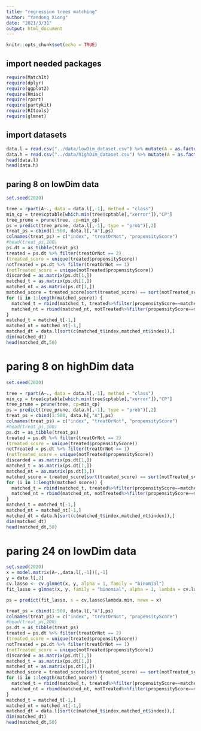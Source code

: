```yaml
---
title: "regression trees matching"
author: "Yandong Xiong"
date: "2021/3/31"
output: html_document
---
```


```r
knitr::opts_chunk$set(echo = TRUE)
```

## import needed packages
```r
require(MatchIt)
require(dplyr)
require(ggplot2)
require(Hmisc)
require(rpart)
require(partykit)
require(RItools)
require(glmnet)
```

## import datasets
```r
data.l = read.csv("../data/lowDim_dataset.csv") %>% mutate(A = as.factor(A))
data.h = read.csv("../data/highDim_dataset.csv") %>% mutate(A = as.factor(A))
head(data.l)
head(data.h)
```

## paring 8 on lowDim data
```r
set.seed(2020)

tree = rpart(A~., data = data.l[,-1], method = "class")
min_cp = tree$cptable[which.min(tree$cptable[,"xerror"]),"CP"]
tree_prune = prune(tree, cp=min_cp)
ps = predict(tree_prune, data.l[,-1], type = "prob")[,2]
treat_ps = cbind(1:500, data.l[,"A"],ps)
colnames(treat_ps) = c("index", "treatOrNot", "propensityScore")
#head(treat_ps,100)
ps.dt = as_tibble(treat_ps)
treated = ps.dt %>% filter(treatOrNot == 2)
(treated_score = unique(treated$propensityScore))
notTreated = ps.dt %>% filter(treatOrNot == 1)
(notTreated_score = unique(notTreated$propensityScore))
discarded = as.matrix(ps.dt[1,])
matched_t = as.matrix(ps.dt[1,])
matched_nt = as.matrix(ps.dt[1,])
matched_score = treated_score[sort(treated_score) == sort(notTreated_score)]
for (i in 1:length(matched_score)) {
  matched_t = rbind(matched_t, treated%>%filter(propensityScore==matched_score[i]))
  matched_nt = rbind(matched_nt, notTreated%>%filter(propensityScore==matched_score[i]))
}
matched_t = matched_t[-1,]
matched_nt = matched_nt[-1,]
matched_dt = data.l[sort(c(matched_t$index,matched_nt$index)),]
dim(matched_dt)
head(matched_dt,50)
```
# paring 8 on highDim data
```r
set.seed(2020)

tree = rpart(A~., data = data.h[,-1], method = "class")
min_cp = tree$cptable[which.min(tree$cptable[,"xerror"]),"CP"]
tree_prune = prune(tree, cp=min_cp)
ps = predict(tree_prune, data.h[,-1], type = "prob")[,2]
treat_ps = cbind(1:500, data.h[,"A"],ps)
colnames(treat_ps) = c("index", "treatOrNot", "propensityScore")
#head(treat_ps,100)
ps.dt = as_tibble(treat_ps)
treated = ps.dt %>% filter(treatOrNot == 2)
(treated_score = unique(treated$propensityScore))
notTreated = ps.dt %>% filter(treatOrNot == 1)
(notTreated_score = unique(notTreated$propensityScore))
discarded = as.matrix(ps.dt[1,])
matched_t = as.matrix(ps.dt[1,])
matched_nt = as.matrix(ps.dt[1,])
matched_score = treated_score[sort(treated_score) == sort(notTreated_score)]
for (i in 1:length(matched_score)) {
  matched_t = rbind(matched_t, treated%>%filter(propensityScore==matched_score[i]))
  matched_nt = rbind(matched_nt, notTreated%>%filter(propensityScore==matched_score[i]))
}
matched_t = matched_t[-1,]
matched_nt = matched_nt[-1,]
matched_dt = data.h[sort(c(matched_t$index,matched_nt$index)),]
dim(matched_dt)
head(matched_dt,50)
```


# paring 24 on lowDim data
```r
set.seed(2020)
x = model.matrix(A~.,data.l[,-1])[,-1]
y = data.l[,2]
cv.lasso <- cv.glmnet(x, y, alpha = 1, family = "binomial")
fit_lasso = glmnet(x, y, family = "binomial", alpha = 1, lambda = cv.lasso$lambda.min)

ps = predict(fit_lasso, s = cv.lasso$lambda.min, newx = x)

treat_ps = cbind(1:500, data.l[,"A"],ps)
colnames(treat_ps) = c("index", "treatOrNot", "propensityScore")
#head(treat_ps,100)
ps.dt = as_tibble(treat_ps)
treated = ps.dt %>% filter(treatOrNot == 2)
(treated_score = unique(treated$propensityScore))
notTreated = ps.dt %>% filter(treatOrNot == 1)
(notTreated_score = unique(notTreated$propensityScore))
discarded = as.matrix(ps.dt[1,])
matched_t = as.matrix(ps.dt[1,])
matched_nt = as.matrix(ps.dt[1,])
matched_score = treated_score[sort(treated_score) == sort(notTreated_score)]
for (i in 1:length(matched_score)) {
  matched_t = rbind(matched_t, treated%>%filter(propensityScore==matched_score[i]))
  matched_nt = rbind(matched_nt, notTreated%>%filter(propensityScore==matched_score[i]))
}
matched_t = matched_t[-1,]
matched_nt = matched_nt[-1,]
matched_dt = data.l[sort(c(matched_t$index,matched_nt$index)),]
dim(matched_dt)
head(matched_dt,50)
```
